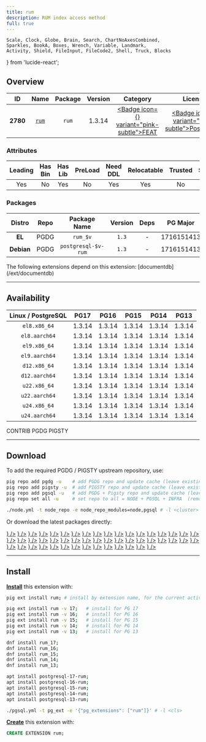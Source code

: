 ```yaml
---
title: rum
description: RUM index access method
full: true
---
```


    Scale, Clock, Globe, Brain, Search, ChartNoAxesCombined,
    Sparkles, BookA, Boxes, Wrench, Variable, Landmark,
    Activity, Shield, FileInput, FileCode2, Shell, Truck, Blocks
} from 'lucide-react';

## Overview

| <TooltipIconButton tooltip="Extension unique identifier" side="top">ID</TooltipIconButton> | <TooltipIconButton tooltip="Extension name" side="top">Name</TooltipIconButton> | <TooltipIconButton tooltip="Package name for installation" side="top">Package</TooltipIconButton> | <TooltipIconButton tooltip="Latest available extension version" side="top">Version</TooltipIconButton> | <TooltipIconButton tooltip="Extension category" side="top">Category</TooltipIconButton> | <TooltipIconButton tooltip="Open source license" side="top">License</TooltipIconButton> | <TooltipIconButton tooltip="Programming language" side="top">Lang</TooltipIconButton> |
|:--------:|:--------:|:----------:|:--------------:|:---------------------------------------:|:------------------------------------------------------:|:----:|
| **2780** | [`rum`](https://github.com/postgrespro/rum) | `rum` | 1.3.14 | <a href="/ext/feat" className="no-underline"><Badge icon={<Sparkles />} variant="pink-subtle">FEAT</Badge></a> | <a href="/ext/list/license#postgresql" className="no-underline"><Badge icon={<Scale />} variant="blue-subtle">PostgreSQL</Badge></a> | <a href="/ext/list/lang#c"><Badge icon={<FileCode2 />} variant="blue-subtle">C</Badge></a> |

### Attributes

| <TooltipIconButton tooltip="The Primary Leading extension in the Package" side="top">Leading</TooltipIconButton> | <TooltipIconButton tooltip="Contains binary utils" side="top">Has Bin</TooltipIconButton> | <TooltipIconButton tooltip="Contains .so shared library files" side="top">Has Lib</TooltipIconButton> | <TooltipIconButton tooltip="Requires preloading via shared_preload_libraries" side="top">PreLoad</TooltipIconButton> | <TooltipIconButton tooltip="Requires CREATE EXTENSION DDL command" side="top">Need DDL</TooltipIconButton> | <TooltipIconButton tooltip="Can be installed in any schema" side="top">Relocatable</TooltipIconButton> | <TooltipIconButton tooltip="Can be created by non-superuser" side="top">Trusted</TooltipIconButton> | <TooltipIconButton tooltip="Schemas used by this extension" side="top">Schemas</TooltipIconButton> |
|:-------:|:-------:|:-------:|:-------:|:--------:|:-----------:|:-------:|:-------:|
| Yes | No | Yes | No | Yes | Yes | No | - |

### Packages

| <TooltipIconButton tooltip="Linux distribution family, EL or Debian" side="top">Distro</TooltipIconButton> | <TooltipIconButton tooltip="Package repository" side="top">Repo</TooltipIconButton> | <TooltipIconButton tooltip="The RPM/DEB Package Name Pattern (replace $v with real pg major)" side="top">Package Name</TooltipIconButton> | <TooltipIconButton tooltip="Latest package version" side="top">Version</TooltipIconButton> | <TooltipIconButton tooltip="RPM/DEB Package dependencies" side="top">Deps</TooltipIconButton> | <TooltipIconButton tooltip="Available in these PostgreSQL Major Versions" side="top">PG Major</TooltipIconButton> |
|:----------:|:--------:|:------------------------:|:-----------:|:------------:|:------------------:|
|   **EL**   | <Badge variant="blue-subtle"><span className="font-bold">PGDG</span></Badge> | `rum_$v` | `1.3` | - | <Badge variant="green-subtle">17</Badge><Badge variant="green-subtle">16</Badge><Badge variant="green-subtle">15</Badge><Badge variant="green-subtle">14</Badge><Badge variant="green-subtle">13</Badge> |
| **Debian** | <Badge variant="blue-subtle"><span className="font-bold">PGDG</span></Badge> | `postgresql-$v-rum` | `1.3` | - | <Badge variant="green-subtle">17</Badge><Badge variant="green-subtle">16</Badge><Badge variant="green-subtle">15</Badge><Badge variant="green-subtle">14</Badge><Badge variant="green-subtle">13</Badge> |


<Callout title="Dependent Extensions" type="info">
    The following extensions depend on this extension: [documentdb](/ext/documentdb)
</Callout>


------

## Availability

| <TooltipIconButton tooltip="Linux Distro Arch / PostgreSQL Major Version" side="top">Linux / PostgreSQL </TooltipIconButton> | **PG17** | **PG16** | **PG15** | **PG14** | **PG13** |
|:-----:|:-----:|:-----:|:-----:|:-----:|:-----:|
| `el8.x86_64` | <Badge variant="blue-subtle">1.3.14</Badge> | <Badge variant="blue-subtle">1.3.14</Badge> | <Badge variant="blue-subtle">1.3.14</Badge> | <Badge variant="blue-subtle">1.3.14</Badge> | <Badge variant="blue-subtle">1.3.14</Badge> |
| `el8.aarch64` | <Badge variant="blue-subtle">1.3.14</Badge> | <Badge variant="blue-subtle">1.3.14</Badge> | <Badge variant="blue-subtle">1.3.14</Badge> | <Badge variant="blue-subtle">1.3.14</Badge> | <Badge variant="blue-subtle">1.3.14</Badge> |
| `el9.x86_64` | <Badge variant="blue-subtle">1.3.14</Badge> | <Badge variant="blue-subtle">1.3.14</Badge> | <Badge variant="blue-subtle">1.3.14</Badge> | <Badge variant="blue-subtle">1.3.14</Badge> | <Badge variant="blue-subtle">1.3.14</Badge> |
| `el9.aarch64` | <Badge variant="blue-subtle">1.3.14</Badge> | <Badge variant="blue-subtle">1.3.14</Badge> | <Badge variant="blue-subtle">1.3.14</Badge> | <Badge variant="blue-subtle">1.3.14</Badge> | <Badge variant="blue-subtle">1.3.14</Badge> |
| `d12.x86_64` | <Badge variant="blue-subtle">1.3.14</Badge> | <Badge variant="blue-subtle">1.3.14</Badge> | <Badge variant="blue-subtle">1.3.14</Badge> | <Badge variant="blue-subtle">1.3.14</Badge> | <Badge variant="blue-subtle">1.3.14</Badge> |
| `d12.aarch64` | <Badge variant="blue-subtle">1.3.14</Badge> | <Badge variant="blue-subtle">1.3.14</Badge> | <Badge variant="blue-subtle">1.3.14</Badge> | <Badge variant="blue-subtle">1.3.14</Badge> | <Badge variant="blue-subtle">1.3.14</Badge> |
| `u22.x86_64` | <Badge variant="blue-subtle">1.3.14</Badge> | <Badge variant="blue-subtle">1.3.14</Badge> | <Badge variant="blue-subtle">1.3.14</Badge> | <Badge variant="blue-subtle">1.3.14</Badge> | <Badge variant="blue-subtle">1.3.14</Badge> |
| `u22.aarch64` | <Badge variant="blue-subtle">1.3.14</Badge> | <Badge variant="blue-subtle">1.3.14</Badge> | <Badge variant="blue-subtle">1.3.14</Badge> | <Badge variant="blue-subtle">1.3.14</Badge> | <Badge variant="blue-subtle">1.3.14</Badge> |
| `u24.x86_64` | <Badge variant="blue-subtle">1.3.14</Badge> | <Badge variant="blue-subtle">1.3.14</Badge> | <Badge variant="blue-subtle">1.3.14</Badge> | <Badge variant="blue-subtle">1.3.14</Badge> | <Badge variant="blue-subtle">1.3.14</Badge> |
| `u24.aarch64` | <Badge variant="blue-subtle">1.3.14</Badge> | <Badge variant="blue-subtle">1.3.14</Badge> | <Badge variant="blue-subtle">1.3.14</Badge> | <Badge variant="blue-subtle">1.3.14</Badge> | <Badge variant="blue-subtle">1.3.14</Badge> |

<Badge variant="green-subtle"><span className="font-black">CONTRIB</span></Badge> <Badge variant="blue-subtle"><span className="font-black">PGDG</span></Badge> <Badge variant="amber-subtle"><span className="font-black">PIGSTY</span></Badge>

------

## Download

To add the required PGDG / PIGSTY upstream repository, use:

```bash tab="pig"
pig repo add pgdg -u    # add PGDG repo and update cache (leave existing repos)
pig repo add pigsty -u  # add PIGSTY repo and update cache (leave existing repos)
pig repo add pgsql -u   # add PGDG + Pigsty repo and update cache (leave existing repos)
pig repo set all -u     # set repo to all = NODE + PGSQL + INFRA  (remove existing repos)
```
```bash tab="pigsty"
./node.yml -t node_repo -e node_repo_modules=node,pgsql # -l <cluster>
```

Or download the latest packages directly:

<Files>
    <Folder name="el8.x86_64">
        <a href="https://download.postgresql.org/pub/repos/yum/17/redhat/rhel-8-x86_64/rum_17-1.3.14-1PGDG.rhel8.x86_64.rpm"><File name="rum_17-1.3.14-1PGDG.rhel8.x86_64.rpm" icon={<Package className="text-emerald-500" />} /></a>
        <a href="https://download.postgresql.org/pub/repos/yum/16/redhat/rhel-8-x86_64/rum_16-1.3.14-1PGDG.rhel8.x86_64.rpm"><File name="rum_16-1.3.14-1PGDG.rhel8.x86_64.rpm" icon={<Package className="text-emerald-500" />} /></a>
        <a href="https://download.postgresql.org/pub/repos/yum/15/redhat/rhel-8-x86_64/rum_15-1.3.14-1PGDG.rhel8.x86_64.rpm"><File name="rum_15-1.3.14-1PGDG.rhel8.x86_64.rpm" icon={<Package className="text-emerald-500" />} /></a>
        <a href="https://download.postgresql.org/pub/repos/yum/14/redhat/rhel-8-x86_64/rum_14-1.3.14-1PGDG.rhel8.x86_64.rpm"><File name="rum_14-1.3.14-1PGDG.rhel8.x86_64.rpm" icon={<Package className="text-emerald-500" />} /></a>
        <a href="https://download.postgresql.org/pub/repos/yum/13/redhat/rhel-8-x86_64/rum_13-1.3.14-1PGDG.rhel8.x86_64.rpm"><File name="rum_13-1.3.14-1PGDG.rhel8.x86_64.rpm" icon={<Package className="text-emerald-500" />} /></a>
    </Folder>
    <Folder name="el8.aarch64">
        <a href="https://download.postgresql.org/pub/repos/yum/17/redhat/rhel-8-aarch64/rum_17-1.3.14-1PGDG.rhel8.aarch64.rpm"><File name="rum_17-1.3.14-1PGDG.rhel8.aarch64.rpm" icon={<Package className="text-orange-500" />} /></a>
        <a href="https://download.postgresql.org/pub/repos/yum/16/redhat/rhel-8-aarch64/rum_16-1.3.14-1PGDG.rhel8.aarch64.rpm"><File name="rum_16-1.3.14-1PGDG.rhel8.aarch64.rpm" icon={<Package className="text-orange-500" />} /></a>
        <a href="https://download.postgresql.org/pub/repos/yum/15/redhat/rhel-8-aarch64/rum_15-1.3.14-1PGDG.rhel8.aarch64.rpm"><File name="rum_15-1.3.14-1PGDG.rhel8.aarch64.rpm" icon={<Package className="text-orange-500" />} /></a>
        <a href="https://download.postgresql.org/pub/repos/yum/14/redhat/rhel-8-aarch64/rum_14-1.3.14-1PGDG.rhel8.aarch64.rpm"><File name="rum_14-1.3.14-1PGDG.rhel8.aarch64.rpm" icon={<Package className="text-orange-500" />} /></a>
        <a href="https://download.postgresql.org/pub/repos/yum/13/redhat/rhel-8-aarch64/rum_13-1.3.14-1PGDG.rhel8.aarch64.rpm"><File name="rum_13-1.3.14-1PGDG.rhel8.aarch64.rpm" icon={<Package className="text-orange-500" />} /></a>
    </Folder>
    <Folder name="el9.x86_64">
        <a href="https://download.postgresql.org/pub/repos/yum/17/redhat/rhel-9-x86_64/rum_17-1.3.14-1PGDG.rhel9.x86_64.rpm"><File name="rum_17-1.3.14-1PGDG.rhel9.x86_64.rpm" icon={<Package className="text-emerald-500" />} /></a>
        <a href="https://download.postgresql.org/pub/repos/yum/16/redhat/rhel-9-x86_64/rum_16-1.3.14-1PGDG.rhel9.x86_64.rpm"><File name="rum_16-1.3.14-1PGDG.rhel9.x86_64.rpm" icon={<Package className="text-emerald-500" />} /></a>
        <a href="https://download.postgresql.org/pub/repos/yum/15/redhat/rhel-9-x86_64/rum_15-1.3.14-1PGDG.rhel9.x86_64.rpm"><File name="rum_15-1.3.14-1PGDG.rhel9.x86_64.rpm" icon={<Package className="text-emerald-500" />} /></a>
        <a href="https://download.postgresql.org/pub/repos/yum/14/redhat/rhel-9-x86_64/rum_14-1.3.14-1PGDG.rhel9.x86_64.rpm"><File name="rum_14-1.3.14-1PGDG.rhel9.x86_64.rpm" icon={<Package className="text-emerald-500" />} /></a>
        <a href="https://download.postgresql.org/pub/repos/yum/13/redhat/rhel-9-x86_64/rum_13-1.3.14-1PGDG.rhel9.x86_64.rpm"><File name="rum_13-1.3.14-1PGDG.rhel9.x86_64.rpm" icon={<Package className="text-emerald-500" />} /></a>
    </Folder>
    <Folder name="el9.aarch64">
        <a href="https://download.postgresql.org/pub/repos/yum/17/redhat/rhel-9-aarch64/rum_17-1.3.14-1PGDG.rhel9.aarch64.rpm"><File name="rum_17-1.3.14-1PGDG.rhel9.aarch64.rpm" icon={<Package className="text-orange-500" />} /></a>
        <a href="https://download.postgresql.org/pub/repos/yum/16/redhat/rhel-9-aarch64/rum_16-1.3.14-1PGDG.rhel9.aarch64.rpm"><File name="rum_16-1.3.14-1PGDG.rhel9.aarch64.rpm" icon={<Package className="text-orange-500" />} /></a>
        <a href="https://download.postgresql.org/pub/repos/yum/15/redhat/rhel-9-aarch64/rum_15-1.3.14-1PGDG.rhel9.aarch64.rpm"><File name="rum_15-1.3.14-1PGDG.rhel9.aarch64.rpm" icon={<Package className="text-orange-500" />} /></a>
        <a href="https://download.postgresql.org/pub/repos/yum/14/redhat/rhel-9-aarch64/rum_14-1.3.14-1PGDG.rhel9.aarch64.rpm"><File name="rum_14-1.3.14-1PGDG.rhel9.aarch64.rpm" icon={<Package className="text-orange-500" />} /></a>
        <a href="https://download.postgresql.org/pub/repos/yum/13/redhat/rhel-9-aarch64/rum_13-1.3.14-1PGDG.rhel9.aarch64.rpm"><File name="rum_13-1.3.14-1PGDG.rhel9.aarch64.rpm" icon={<Package className="text-orange-500" />} /></a>
    </Folder>
    <Folder name="d12.x86_64">
        <a href="https://apt.postgresql.org/pub/repos/apt/pool/main/p/postgresql-rum/postgresql-17-rum_1.3.14-2.pgdg120+1_arm64.deb"><File name="postgresql-17-rum_1.3.14-2.pgdg120+1_arm64.deb" icon={<Box className="text-emerald-500" />} /></a>
        <a href="https://apt.postgresql.org/pub/repos/apt/pool/main/p/postgresql-rum/postgresql-16-rum_1.3.14-2.pgdg120+1_arm64.deb"><File name="postgresql-16-rum_1.3.14-2.pgdg120+1_arm64.deb" icon={<Box className="text-emerald-500" />} /></a>
        <a href="https://apt.postgresql.org/pub/repos/apt/pool/main/p/postgresql-rum/postgresql-15-rum_1.3.14-2.pgdg120+1_arm64.deb"><File name="postgresql-15-rum_1.3.14-2.pgdg120+1_arm64.deb" icon={<Box className="text-emerald-500" />} /></a>
        <a href="https://apt.postgresql.org/pub/repos/apt/pool/main/p/postgresql-rum/postgresql-14-rum_1.3.14-2.pgdg120+1_arm64.deb"><File name="postgresql-14-rum_1.3.14-2.pgdg120+1_arm64.deb" icon={<Box className="text-emerald-500" />} /></a>
        <a href="https://apt.postgresql.org/pub/repos/apt/pool/main/p/postgresql-rum/postgresql-13-rum_1.3.14-2.pgdg120+1_arm64.deb"><File name="postgresql-13-rum_1.3.14-2.pgdg120+1_arm64.deb" icon={<Box className="text-emerald-500" />} /></a>
    </Folder>
    <Folder name="d12.aarch64">
        <a href="https://apt.postgresql.org/pub/repos/apt/pool/main/p/postgresql-rum/postgresql-17-rum_1.3.14-2.pgdg120+1_amd64.deb"><File name="postgresql-17-rum_1.3.14-2.pgdg120+1_amd64.deb" icon={<Box className="text-orange-500" />} /></a>
        <a href="https://apt.postgresql.org/pub/repos/apt/pool/main/p/postgresql-rum/postgresql-16-rum_1.3.14-2.pgdg120+1_amd64.deb"><File name="postgresql-16-rum_1.3.14-2.pgdg120+1_amd64.deb" icon={<Box className="text-orange-500" />} /></a>
        <a href="https://apt.postgresql.org/pub/repos/apt/pool/main/p/postgresql-rum/postgresql-15-rum_1.3.14-2.pgdg120+1_amd64.deb"><File name="postgresql-15-rum_1.3.14-2.pgdg120+1_amd64.deb" icon={<Box className="text-orange-500" />} /></a>
        <a href="https://apt.postgresql.org/pub/repos/apt/pool/main/p/postgresql-rum/postgresql-14-rum_1.3.14-2.pgdg120+1_amd64.deb"><File name="postgresql-14-rum_1.3.14-2.pgdg120+1_amd64.deb" icon={<Box className="text-orange-500" />} /></a>
        <a href="https://apt.postgresql.org/pub/repos/apt/pool/main/p/postgresql-rum/postgresql-13-rum_1.3.14-2.pgdg120+1_amd64.deb"><File name="postgresql-13-rum_1.3.14-2.pgdg120+1_amd64.deb" icon={<Box className="text-orange-500" />} /></a>
    </Folder>
    <Folder name="u22.x86_64">
        <a href="https://apt.postgresql.org/pub/repos/apt/pool/main/p/postgresql-rum/postgresql-17-rum_1.3.14-2.pgdg22.04+1_amd64.deb"><File name="postgresql-17-rum_1.3.14-2.pgdg22.04+1_amd64.deb" icon={<Box className="text-emerald-500" />} /></a>
        <a href="https://apt.postgresql.org/pub/repos/apt/pool/main/p/postgresql-rum/postgresql-16-rum_1.3.14-2.pgdg22.04+1_amd64.deb"><File name="postgresql-16-rum_1.3.14-2.pgdg22.04+1_amd64.deb" icon={<Box className="text-emerald-500" />} /></a>
        <a href="https://apt.postgresql.org/pub/repos/apt/pool/main/p/postgresql-rum/postgresql-15-rum_1.3.14-2.pgdg22.04+1_amd64.deb"><File name="postgresql-15-rum_1.3.14-2.pgdg22.04+1_amd64.deb" icon={<Box className="text-emerald-500" />} /></a>
        <a href="https://apt.postgresql.org/pub/repos/apt/pool/main/p/postgresql-rum/postgresql-14-rum_1.3.14-2.pgdg22.04+1_amd64.deb"><File name="postgresql-14-rum_1.3.14-2.pgdg22.04+1_amd64.deb" icon={<Box className="text-emerald-500" />} /></a>
        <a href="https://apt.postgresql.org/pub/repos/apt/pool/main/p/postgresql-rum/postgresql-13-rum_1.3.14-2.pgdg22.04+1_amd64.deb"><File name="postgresql-13-rum_1.3.14-2.pgdg22.04+1_amd64.deb" icon={<Box className="text-emerald-500" />} /></a>
    </Folder>
    <Folder name="u22.aarch64">
        <a href="https://apt.postgresql.org/pub/repos/apt/pool/main/p/postgresql-rum/postgresql-17-rum_1.3.14-2.pgdg22.04+1_arm64.deb"><File name="postgresql-17-rum_1.3.14-2.pgdg22.04+1_arm64.deb" icon={<Box className="text-orange-500" />} /></a>
        <a href="https://apt.postgresql.org/pub/repos/apt/pool/main/p/postgresql-rum/postgresql-16-rum_1.3.14-2.pgdg22.04+1_arm64.deb"><File name="postgresql-16-rum_1.3.14-2.pgdg22.04+1_arm64.deb" icon={<Box className="text-orange-500" />} /></a>
        <a href="https://apt.postgresql.org/pub/repos/apt/pool/main/p/postgresql-rum/postgresql-15-rum_1.3.14-2.pgdg22.04+1_arm64.deb"><File name="postgresql-15-rum_1.3.14-2.pgdg22.04+1_arm64.deb" icon={<Box className="text-orange-500" />} /></a>
        <a href="https://apt.postgresql.org/pub/repos/apt/pool/main/p/postgresql-rum/postgresql-14-rum_1.3.14-2.pgdg22.04+1_arm64.deb"><File name="postgresql-14-rum_1.3.14-2.pgdg22.04+1_arm64.deb" icon={<Box className="text-orange-500" />} /></a>
        <a href="https://apt.postgresql.org/pub/repos/apt/pool/main/p/postgresql-rum/postgresql-13-rum_1.3.14-2.pgdg22.04+1_arm64.deb"><File name="postgresql-13-rum_1.3.14-2.pgdg22.04+1_arm64.deb" icon={<Box className="text-orange-500" />} /></a>
    </Folder>
    <Folder name="u24.x86_64">
        <a href="https://apt.postgresql.org/pub/repos/apt/pool/main/p/postgresql-rum/postgresql-17-rum_1.3.14-2.pgdg24.04+1_amd64.deb"><File name="postgresql-17-rum_1.3.14-2.pgdg24.04+1_amd64.deb" icon={<Box className="text-emerald-500" />} /></a>
        <a href="https://apt.postgresql.org/pub/repos/apt/pool/main/p/postgresql-rum/postgresql-16-rum_1.3.14-2.pgdg24.04+1_amd64.deb"><File name="postgresql-16-rum_1.3.14-2.pgdg24.04+1_amd64.deb" icon={<Box className="text-emerald-500" />} /></a>
        <a href="https://apt.postgresql.org/pub/repos/apt/pool/main/p/postgresql-rum/postgresql-15-rum_1.3.14-2.pgdg24.04+1_amd64.deb"><File name="postgresql-15-rum_1.3.14-2.pgdg24.04+1_amd64.deb" icon={<Box className="text-emerald-500" />} /></a>
        <a href="https://apt.postgresql.org/pub/repos/apt/pool/main/p/postgresql-rum/postgresql-14-rum_1.3.14-2.pgdg24.04+1_amd64.deb"><File name="postgresql-14-rum_1.3.14-2.pgdg24.04+1_amd64.deb" icon={<Box className="text-emerald-500" />} /></a>
        <a href="https://apt.postgresql.org/pub/repos/apt/pool/main/p/postgresql-rum/postgresql-13-rum_1.3.14-2.pgdg24.04+1_amd64.deb"><File name="postgresql-13-rum_1.3.14-2.pgdg24.04+1_amd64.deb" icon={<Box className="text-emerald-500" />} /></a>
    </Folder>
    <Folder name="u24.aarch64">
        <a href="https://apt.postgresql.org/pub/repos/apt/pool/main/p/postgresql-rum/postgresql-17-rum_1.3.14-2.pgdg24.04+1_arm64.deb"><File name="postgresql-17-rum_1.3.14-2.pgdg24.04+1_arm64.deb" icon={<Box className="text-orange-500" />} /></a>
        <a href="https://apt.postgresql.org/pub/repos/apt/pool/main/p/postgresql-rum/postgresql-16-rum_1.3.14-2.pgdg24.04+1_arm64.deb"><File name="postgresql-16-rum_1.3.14-2.pgdg24.04+1_arm64.deb" icon={<Box className="text-orange-500" />} /></a>
        <a href="https://apt.postgresql.org/pub/repos/apt/pool/main/p/postgresql-rum/postgresql-15-rum_1.3.14-2.pgdg24.04+1_arm64.deb"><File name="postgresql-15-rum_1.3.14-2.pgdg24.04+1_arm64.deb" icon={<Box className="text-orange-500" />} /></a>
        <a href="https://apt.postgresql.org/pub/repos/apt/pool/main/p/postgresql-rum/postgresql-14-rum_1.3.14-2.pgdg24.04+1_arm64.deb"><File name="postgresql-14-rum_1.3.14-2.pgdg24.04+1_arm64.deb" icon={<Box className="text-orange-500" />} /></a>
        <a href="https://apt.postgresql.org/pub/repos/apt/pool/main/p/postgresql-rum/postgresql-13-rum_1.3.14-2.pgdg24.04+1_arm64.deb"><File name="postgresql-13-rum_1.3.14-2.pgdg24.04+1_arm64.deb" icon={<Box className="text-orange-500" />} /></a>
    </Folder>
</Files>

------

## Install

[**Install**](/docs/pgsql/extension/install) this extension with:

```bash tab="pig"
pig ext install rum; # install by extension name, for the current active PG version

pig ext install rum -v 17;   # install for PG 17
pig ext install rum -v 16;   # install for PG 16
pig ext install rum -v 15;   # install for PG 15
pig ext install rum -v 14;   # install for PG 14
pig ext install rum -v 13;   # install for PG 13
```
```bash tab="yum" 
dnf install rum_17;
dnf install rum_16;
dnf install rum_15;
dnf install rum_14;
dnf install rum_13;
```
```bash tab="apt" 
apt install postgresql-17-rum;
apt install postgresql-16-rum;
apt install postgresql-15-rum;
apt install postgresql-14-rum;
apt install postgresql-13-rum;
```
```bash tab="ansible"
./pgsql.yml -t pg_ext -e '{"pg_extensions": ["rum"]}' # -l <cls>
```

[**Create**](/docs/pgsql/extension/create) this extension with:

```sql
CREATE EXTENSION rum;
```


